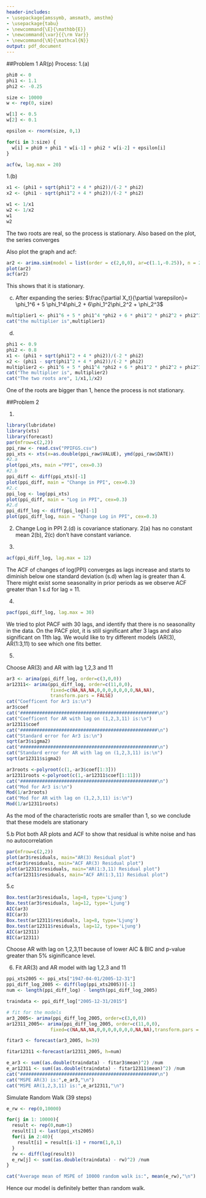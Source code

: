 ```yaml
---
header-includes:
- \usepackage{amssymb, amsmath, amsthm}
- \usepackage{tabu}
- \newcommand{\E}{\mathbb{E}}
- \newcommand{\var}{{\rm Var}}
- \newcommand{\N}{\mathcal{N}}
output: pdf_document
---
```


\noindent \begin{tabu} to \textwidth {@{}X[4 l] @{}X[r]}
  \textbf{HW 2}           & \\ 
  \textbf{MFE 407: Empirical Methods in Finance}   & \\ 
  \textbf{Professor Lochstoer}         & \\
  \textbf{Group 6}          &\\
  \textbf{Students: Xiahao Wang, Juan Manuel Ferreyra Maspero, Xinyue Zhu, Yichu Li, Mu Lin}
\end{tabu}


##Problem 1 AR(p) Process:
1.(a)
```r
phi0 <- 0
phi1 <- 1.1
phi2 <- -0.25

size <- 10000
w <- rep(0, size)

w[1] <- 0.5 
w[2] <- 0.1

epsilon <- rnorm(size, 0,1)

for(i in 3:size) {
  w[i] = phi0 + phi1 * w[i-1] + phi2 * w[i-2] + epsilon[i]
}

acf(w, lag.max = 20)

```

1.(b)

```r
x1 <- (phi1 + sqrt(phi1^2 + 4 * phi2))/(-2 * phi2)
x2 <- (phi1 - sqrt(phi1^2 + 4 * phi2))/(-2 * phi2)

w1 <- 1/x1
w2 <- 1/x2
w1
w2
```
The two roots are real, so the process is stationary. Also based on the plot, the series converges

Also plot the graph and acf:
```r
ar2 <- arima.sim(model = list(order = c(2,0,0), ar=c(1.1,-0.25)), n = 200)
plot(ar2)
acf(ar2)
```
This shows that it is stationary.

(c)
After expanding the series:
$\frac{\partial X_t}{\partial \varepsilon}= \phi_1^6 + 5 \phi_1^4\phi_2 + 6\phi_1^2\phi_2^2 + \phi_2^3$

```r
multiplier1 <- phi1^6 + 5 * phi1^4 *phi2 + 6 * phi1^2 * phi2^2 + phi2^3
cat("the multiplier is",multiplier1)
```
(d)
```r
phi1 <- 0.9
phi2 <- 0.8
x1 <- (phi1 + sqrt(phi1^2 + 4 * phi2))/(-2 * phi2)
x2 <- (phi1 - sqrt(phi1^2 + 4 * phi2))/(-2 * phi2)
multiplier2 <- phi1^6 + 5 * phi1^4 *phi2 + 6 * phi1^2 * phi2^2 + phi2^3
cat("The multiplier is", multiplier2)
cat("The two roots are", 1/x1,1/x2)
```
One of the roots are bigger than 1, hence the process is not stationary.


##Problem 2

1.

```r
library(lubridate)
library(xts)
library(forecast)
par(mfrow=c(2,2))
ppi_raw <- read.csv("PPIFGS.csv")
ppi_xts <- xts(x=as.double(ppi_raw$VALUE), ymd(ppi_raw$DATE))
#2.a
plot(ppi_xts, main ="PPI", cex=0.3)
#2.b
ppi_diff <- diff(ppi_xts)[-1]
plot(ppi_diff, main = "Change in PPI", cex=0.3)
#2.c
ppi_log <- log(ppi_xts)
plot(ppi_diff, main = "Log in PPI", cex=0.3)
#2.d
ppi_diff_log <- diff(ppi_log)[-1]
plot(ppi_diff_log, main = "Change Log in PPI", cex=0.3)
```

2.
Change Log in PPI 2.(d) is covariance stationary.
2(a) has no constant mean 
2(b), 2(c) don't have constant variance.

3.

```r
acf(ppi_diff_log, lag.max = 12)
```
The ACF of changes of log(PPI) converges as lags increase and starts to diminish below one standard deviation (s.d) when lag is greater than 4. There might exist some seasonality in prior periods as we observe ACF greater than 1 s.d for lag = 11.

4.

```r
pacf(ppi_diff_log, lag.max = 30)
```

We tried to plot PACF with 30 lags, and identify that there is no seasonality in the data.
On the PACF plot, it is still significant after 3 lags and also significant on 11th lag. 
We would like to try different models (AR(3), AR(1:3,11) to see which one fits better. 

5.

Choose AR(3) and AR with lag 1,2,3 and 11
```r
ar3 <- arima(ppi_diff_log, order=c(3,0,0))
ar12311<- arima(ppi_diff_log, order=c(11,0,0),
                fixed=c(NA,NA,NA,0,0,0,0,0,0,0,NA,NA),
                transform.pars = FALSE)
cat("Coefficent for Ar3 is:\n")
ar3$coef
cat("##################################################\n")
cat("Coefficent for AR with lag on (1,2,3,11) is:\n")
ar12311$coef
cat("##################################################\n")
cat("Standard error for Ar3 is:\n")
sqrt(ar3$sigma2)
cat("##################################################\n")
cat("Standard error for AR with lag on (1,2,3,11) is:\n")
sqrt(ar12311$sigma2)

ar3roots <-polyroot(c(1,-ar3$coef[1:3]))
ar12311roots <-polyroot(c(1,-ar12311$coef[1:11]))
cat("##################################################\n")
cat("Mod for Ar3 is:\n")
Mod(1/ar3roots)
cat("Mod for AR with lag on (1,2,3,11) is:\n")
Mod(1/ar12311roots)
```
As the mod of the characteristic roots are smaller than 1, so we conclude that these models are stationary 

5.b
Plot both AR plots and ACF to show that residual is white noise and has no autocorrelation
```r
par(mfrow=c(2,2))
plot(ar3$residuals, main="AR(3) Residual plot")
acf(ar3$residuals, main="ACF AR(3) Residual plot")
plot(ar12311$residuals, main="AR(1:3,11) Residual plot")
acf(ar12311$residuals, main="ACF AR(1:3,11) Residual plot")
```

5.c

```r
Box.test(ar3$residuals, lag=8, type='Ljung')
Box.test(ar3$residuals, lag=12, type='Ljung')
AIC(ar3)
BIC(ar3)
Box.test(ar12311$residuals, lag=8, type='Ljung')
Box.test(ar12311$residuals, lag=12, type='Ljung')
AIC(ar12311)
BIC(ar12311)
```
Choose AR with lag on 1,2,3,11 because of lower AIC & BIC and p-value greater than 5% siginificance level. 

6. 
Fit AR(3) and AR model with lag 1,2,3 and 11
```r
ppi_xts2005 <- ppi_xts["1947-04-01/2005-12-31"]
ppi_diff_log_2005 <- diff(log(ppi_xts2005))[-1]
num <- length(ppi_diff_log) - length(ppi_diff_log_2005)

traindata <- ppi_diff_log["2005-12-31/2015"]

# fit for the models
ar3_2005<- arima(ppi_diff_log_2005, order=c(3,0,0))
ar12311_2005<- arima(ppi_diff_log_2005, order=c(11,0,0),
                fixed=c(NA,NA,NA,0,0,0,0,0,0,0,NA,NA),transform.pars = FALSE)

fitar3 <- forecast(ar3_2005, h=39)

fitar12311 <-forecast(ar12311_2005, h=num)

e_ar3 <- sum((as.double(traindata) - fitar3$mean)^2) /num
e_ar12311 <- sum((as.double(traindata) - fitar12311$mean)^2) /num
cat("##################################################\n")
cat("MSPE AR(3) is:",e_ar3,"\n")
cat("MSPE AR(1,2,3,11) is:",e_ar12311,"\n")
```

Simulate Random Walk (39 steps)
```r
e_rw <- rep(0,10000)

for(j in 1: 10000){
  result <- rep(0,num+1)
  result[1] <- last(ppi_xts2005)
  for(i in 2:40){
    result[i] = result[i-1] + rnorm(1,0,1)
  }
  rw <- diff(log(result))
  e_rw[j] <- sum((as.double(traindata) - rw)^2) /num
}

cat("Average mean of MSPE of 10000 random walk is:", mean(e_rw),"\n")
```
Hence our model is definitely better than random walk.



